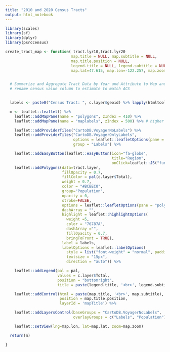 ```yaml
---
title: "2010 and 2020 Census Tracts"
output: html_notebook
---
```





```r
library(scales)
library(sf)
library(dplyr)
library(psrccensus)
```

```r

create_tract_map <- function( tract.lyr10,tract.lyr20
                             map.title = NULL, map.subtitle = NULL,
                             map.title.position = NULL,
                             legend.title = NULL, legend.subtitle = NULL,
                             map.lat=47.615, map.lon=-122.257, map.zoom=8.5, wgs84=4326){


  # Summarize and Aggregate Tract Data by Year and Attribute to Map and join to tract layer for mapping
  # rename census value column to estimate to match ACS
  

  labels <- paste0("Census Tract: ", c.layer$geoid) %>% lapply(htmltools::HTML)

  m <- leaflet::leaflet() %>%
    leaflet::addMapPane(name = "polygons", zIndex = 410) %>%
    leaflet::addMapPane(name = "maplabels", zIndex = 500) %>% # higher zIndex rendered on top

    leaflet::addProviderTiles("CartoDB.VoyagerNoLabels") %>%
    leaflet::addProviderTiles("CartoDB.VoyagerOnlyLabels",
                              options = leaflet::leafletOptions(pane = "maplabels"),
                              group = "Labels") %>%

    leaflet::addEasyButton(leaflet::easyButton(icon="fa-globe",
                                               title="Region",
                                               onClick=leaflet::JS("function(btn, map){map.setView([47.615,-122.257],8.5); }"))) %>%
    leaflet::addPolygons(data=tract.layer,
                         fillOpacity = 0.7,
                         fillColor = pal(c.layer$Total),
                         weight = 0.7,
                         color = "#BCBEC0",
                         group="Population",
                         opacity = 0,
                         stroke=FALSE,
                         options = leaflet::leafletOptions(pane = "polygons"),
                         dashArray = "",
                         highlight = leaflet::highlightOptions(
                           weight =5,
                           color = "76787A",
                           dashArray ="",
                           fillOpacity = 0.7,
                           bringToFront = TRUE),
                         label = labels,
                         labelOptions = leaflet::labelOptions(
                           style = list("font-weight" = "normal", padding = "3px 8px"),
                           textsize = "15px",
                           direction = "auto")) %>%

    leaflet::addLegend(pal = pal,
                       values = c.layer$Total,
                       position = "bottomright",
                       title = paste(legend.title, '<br>', legend.subtitle)) %>%

    leaflet::addControl(html = paste(map.title, '<br>', map.subtitle),
                        position = map.title.position,
                        layerId = 'mapTitle') %>%

    leaflet::addLayersControl(baseGroups = "CartoDB.VoyagerNoLabels",
                              overlayGroups = c("Labels", "Population")) %>%

    leaflet::setView(lng=map.lon, lat=map.lat, zoom=map.zoom)

  return(m)

}


```


